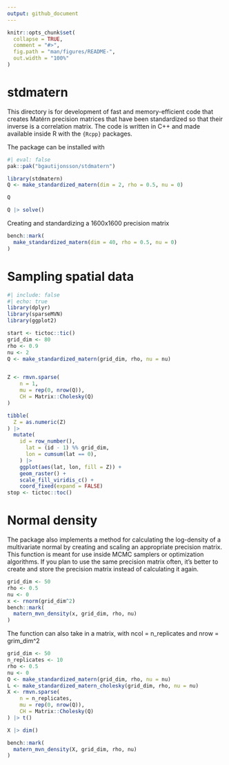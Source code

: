 ```yaml
---
output: github_document
---
```


<!-- README.md is generated from README.Rmd. Please edit that file -->

```r
knitr::opts_chunk$set(
  collapse = TRUE,
  comment = "#>",
  fig.path = "man/figures/README-",
  out.width = "100%"
)
```


# stdmatern

This directory is for development of fast and memory-efficient code that creates Matérn precision matrices that have been standardized so that their inverse is a correlation matrix. The code is written in C++ and made available inside R with the `{Rcpp}` packages.

The package can be installed with 

```r
#| eval: false
pak::pak("bgautijonsson/stdmatern")
```



```r
library(stdmatern)
Q <- make_standardized_matern(dim = 2, rho = 0.5, nu = 0)
```

```r
Q
```

```r
Q |> solve()
```

Creating and standardizing a 1600x1600 precision matrix

```r
bench::mark(
  make_standardized_matern(dim = 40, rho = 0.5, nu = 0)
)
```


# Sampling spatial data


```r
#| include: false
#| echo: true
library(dplyr)
library(sparseMVN)
library(ggplot2)
```

```r
start <- tictoc::tic()
grid_dim <- 80
rho <- 0.9
nu <- 2
Q <- make_standardized_matern(grid_dim, rho, nu = nu)


Z <- rmvn.sparse(
    n = 1,
    mu = rep(0, nrow(Q)),
    CH = Matrix::Cholesky(Q)
)

tibble(
  Z = as.numeric(Z)
) |> 
  mutate(
    id = row_number(),
      lat = (id - 1) %% grid_dim,
      lon = cumsum(lat == 0),
    ) |> 
    ggplot(aes(lat, lon, fill = Z)) +
    geom_raster() +
    scale_fill_viridis_c() +
    coord_fixed(expand = FALSE)
stop <- tictoc::toc()
```


# Normal density

The package also implements a method for calculating the log-density of a multivariate normal by creating and scaling an appropriate precision matrix. This function is meant for use inside MCMC samplers or optimization algorithms. If you plan to use the same precision matrix often, it's better to create and store the precision matrix instead of calculating it again.

```r
grid_dim <- 50
rho <- 0.5
nu <- 0
x <- rnorm(grid_dim^2)
bench::mark(
  matern_mvn_density(x, grid_dim, rho, nu)
)
```

The function can also take in a matrix, with ncol = n_replicates and nrow = grim_dim^2

```r
grid_dim <- 50
n_replicates <- 10
rho <- 0.5
nu <- 0
Q <- make_standardized_matern(grid_dim, rho, nu = nu)
L <- make_standardized_matern_cholesky(grid_dim, rho, nu = nu)
X <- rmvn.sparse(
    n = n_replicates,
    mu = rep(0, nrow(Q)),
    CH = Matrix::Cholesky(Q)
) |> t()

X |> dim()

bench::mark(
  matern_mvn_density(X, grid_dim, rho, nu)
)
```
